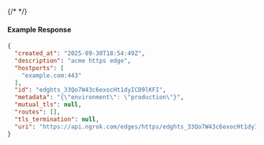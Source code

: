 {/* <!-- Code generated for API Clients. DO NOT EDIT. --> */}

#### Example Response
```json
{
  "created_at": "2025-09-30T18:54:49Z",
  "description": "acme https edge",
  "hostports": [
    "example.com:443"
  ],
  "id": "edghts_33Qo7W43c6exocHt1dyICD9lKFI",
  "metadata": "{\"environment\": \"production\"}",
  "mutual_tls": null,
  "routes": [],
  "tls_termination": null,
  "uri": "https://api.ngrok.com/edges/https/edghts_33Qo7W43c6exocHt1dyICD9lKFI"
}

```